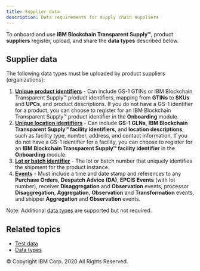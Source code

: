 ```yaml
---
title: Supplier data
description: Data requirements for supply chain suppliers
---
```


<PageDescription>

To onboard and use **IBM Blockchain Transparent Supply™**, product **suppliers** register,
upload, and share the **data types** described below.

</PageDescription>

## Supplier data

The following data types must be uploaded by product suppliers (organizations):

1. [**Unique product identifiers**](/reference/data-types#master-data) - Can include GS-1 GTINs
or IBM Blockchain Transparent Supply™ product identifiers, mapping from **GTINs** to **SKUs** and **UPCs**,
and product descriptions. If you do not have a GS-1 identifier for a product, you can
choose to register for an IBM Blockchain Transparent Supply™ product identifier in the **Onboarding** module.
2. [**Unique location identifiers**](/reference/data-types#master-data) - Can include **GS-1
GLNs**, **IBM Blockchain Transparent Supply™ facility identifiers**, and **location descriptions**, such
as facility type, number, address, and contact information. If you do not have a GS-1
identifier for a facility, you can choose to register for an **IBM Blockchain Transparent Supply™ facility
identifier** in the **Onboarding** module.
3. [**Lot or batch identifier**](/reference/data-types#instancelot-master-data-(ilmd)) - The lot or
batch number that uniquely identifies the shipment for the product instance.
4. [**Events**](/reference/data-types#epcis-events) - Must include a time and date stamp and
references to any **Purchase Orders**, **Despatch Advice (DA)**, **EPCIS Events** (with
lot number), receiver **Disaggregation** and **Observation** events, processor **Disaggregation**,
**Aggregation**, **Observation** and **Transformation** events, and shipper **Aggregation**
and **Observation** events.

Note: Additional [data types](/reference/data-types) are supported but not required.

## Related topics

- [Test data](/onboarding/test-data)
- [Data types](/reference/data-types)

<PageCopyright>© Copyright IBM Corp. 2020 All Rights Reserved.</PageCopyright>
